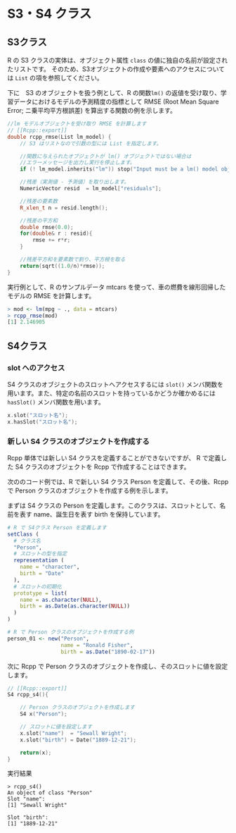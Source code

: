 # S3・S4 クラス

## S3クラス

R の S3 クラスの実体は、オブジェクト属性 `class` の値に独自の名前が設定されたリストです。 そのため、S3オブジェクトの作成や要素へのアクセスについては `List` の項を参照してください。

下に　S3 のオブジェクトを扱う例として、R の関数`lm()` の返値を受け取り、学習データにおけるモデルの予測精度の指標として RMSE (Root Mean Square Error; ニ乗平均平方根誤差) を算出する関数の例を示します。

```cpp
//lm モデルオブジェクトを受け取り RMSE を計算します
// [[Rcpp::export]]
double rcpp_rmse(List lm_model) {
    // S3 はリストなので引数の型には List を指定します。

    //関数に与えられたオブジェクトが lm() オブジェクトではない場合は
    //エラーメッセージを出力し実行を停止します。
    if (! lm_model.inherits("lm")) stop("Input must be a lm() model object.");

    //残差（実測値 - 予測値）を取り出します。
    NumericVector resid  = lm_model["residuals"];

    //残差の要素数
    R_xlen_t n = resid.length();

    //残差の平方和
    double rmse(0.0);
    for(double& r : resid){
        rmse += r*r;
    }

    //残差平方和を要素数で割り、平方根を取る
    return(sqrt((1.0/n)*rmse));
}
```

実行例として、R のサンプルデータ mtcars を使って、車の燃費を線形回帰したモデルの RMSE を計算します。

```R
> mod <- lm(mpg ~ ., data = mtcars)
> rcpp_rmse(mod)
[1] 2.146905
```



## S4クラス


### slot へのアクセス

S4 クラスのオブジェクトのスロットへアクセスするには `slot()` メンバ関数を用います。また、特定の名前のスロットを持っているかどうか確かめるには `hasSlot()` メンバ関数を用います。

```cpp
x.slot("スロット名");
x.hasSlot("スロット名");
```

### 新しい S4 クラスのオブジェクトを作成する

Rcpp 単体では新しい S4 クラスを定義することができないですが、 R で定義した S4 クラスのオブジェクトを Rcpp で作成することはできます。

次ののコード例では、R で新しい S4 クラス Person を定義して、その後、Rcpp で Person クラスのオブジェクトを作成する例を示します。

まずは S4 クラスの Person を定義します。このクラスは、スロットとして、名前を表す name、誕生日を表す birth を保持しています。

```R
# R で S4クラス Person を定義します
setClass (
  # クラス名
  "Person",
  # スロットの型を指定
  representation (
    name = "character",
    birth = "Date"
  ),
  # スロットの初期化
  prototype = list(
    name = as.character(NULL),
    birth = as.Date(as.character(NULL))
  )
)

# R で Person クラスのオブジェクトを作成する例
person_01 <- new("Person",
                 name = "Ronald Fisher",
                 birth = as.Date("1890-02-17"))
```

次に Rcpp で Person クラスのオブジェクトを作成し、そのスロットに値を設定します。

```cpp
// [[Rcpp::export]]
S4 rcpp_s4(){

    // Person クラスのオブジェクトを作成します
    S4 x("Person");

    // スロットに値を設定します
    x.slot("name")  = "Sewall Wright";
    x.slot("birth") = Date("1889-12-21");

    return(x);
}
```

実行結果

```
> rcpp_s4()
An object of class "Person"
Slot "name":
[1] "Sewall Wright"

Slot "birth":
[1] "1889-12-21"
```
